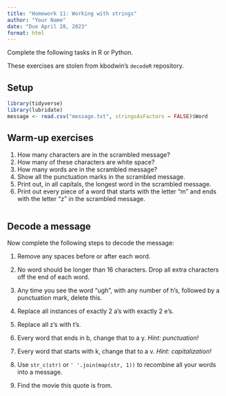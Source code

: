 ```yaml
---
title: "Homework 11: Working with strings"
author: "Your Name"
date: "Due April 28, 2023"
format: html
---
```


Complete the following tasks in R or Python. 

These exercises are stolen from kbodwin's `decodeR` repository.

## Setup

```r
library(tidyverse)
library(lubridate)
message <- read.csv("message.txt", stringsAsFactors = FALSE)$Word
```


## Warm-up exercises

1. How many characters are in the scrambled message?
2. How many of these characters are white space?
3. How many words are in the scrambled message?
4. Show all the punctuation marks in the scrambled message.
5. Print out, in all capitals, the longest word in the scrambled message.
6. Print out every piece of a word that starts with the letter "m" and ends with the letter "z" in the scrambled message.

```r

```


## Decode a message

Now complete the following steps to decode the message:

1. Remove any spaces before or after each word.


2. No word should be longer than 16 characters. Drop all extra characters off the end of each word.


3. Any time you see the word "ugh", with any number of h's, followed by a punctuation mark, delete this.


4. Replace all instances of exactly 2 a's with exactly 2 e's.


5. Replace all z's with t's.


6. Every word that ends in b, change that to a y.  *Hint: punctuation!*


7. Every word that starts with k, change that to a v.  *Hint: capitalization!*


8. Use `str_c(str)` or `' '.join(map(str, 1))` to recombine all your words into a message.


9. Find the movie this quote is from.
